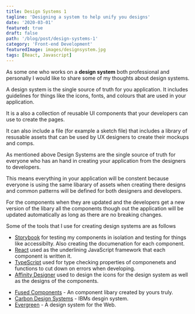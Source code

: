 ```yaml
---
title: Design Systems 1
tagline: 'Designing a system to help unify you designs'
date: '2020-03-01'
featured: true
draft: false
path: '/blog/post/design-systems-1'
category: 'Front-end Development'
featuredImage: images/designsystem.jpg
tags: [React, Javascript]
---
```


As some one who works on a **design system** both professional and personally I would like to share some of my thoughts about design systems.

A design system is the single source of truth for you application. It includes guidelines for things like the icons, fonts, and colours that are used in your application.

It is a also a collection of reusable UI components that your developers can use to create the pages.

It can also include a file (for example a sketch file) that includes a library of resusable assets that can be used by UX designers to create their mockups and comps.

As mentioned above Design Systems are the single source of truth for everyone who has an hand in creating your application from the designers to developers.

This means everything in your application will be constent because everyone is using the same libarary of assets when creating there designs and common patterns will be defined for both designers and developers.

For the components when they are updated and the developers get a new version of the libary all the components though out the application will be updated automatically as long as there are no breaking changes.

Some of the tools that I use for creating design systems are as follows

- [Storybook](https://storybook.js.org/) for testing my components in isolation and testing for things like accessibilty. Also creating the documenation for each component.
- [React](https://reactjs.org/) used as the underlining JavaScript framework that each component is written it.
- [TypeScript](https://www.typescriptlang.org/) used for type checking properties of componenets and functions to cut down on errors when developing.
- [Affinity Designer](https://affinity.serif.com/en-gb/designer/) used to design the icons for the design system as well as the designs of the components.

* [Fused Components](https://design.adamwebster.me) - An component libary created by yours truly.
* [Carbon Design Systems](https://www.carbondesignsystem.com/) - IBMs desgin system.
* [Evergreen](https://evergreen.segment.com/) - A design system for the Web.
